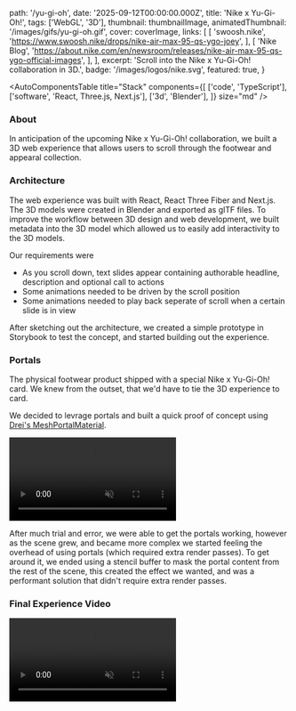 
  path: '/yu-gi-oh',
  date: '2025-09-12T00:00:00.000Z',
  title: 'Nike x Yu-Gi-Oh!',
  tags: ['WebGL', '3D'],
  thumbnail: thumbnailImage,
  animatedThumbnail: '/images/gifs/yu-gi-oh.gif',
  cover: coverImage,
  links: [
    [
      'swoosh.nike',
      'https://www.swoosh.nike/drops/nike-air-max-95-qs-ygo-joey',
    ],
    [
      'Nike Blog',
      'https://about.nike.com/en/newsroom/releases/nike-air-max-95-qs-ygo-official-images',
    ],
  ],
  excerpt: 'Scroll into the Nike x Yu-Gi-Oh! collaboration in 3D.',
  badge: '/images/logos/nike.svg',
  featured: true,
}

<AutoComponentsTable
  title="Stack"
  components={[
    ['code', 'TypeScript'],
    ['software', 'React, Three.js, Next.js'],
    ['3d', 'Blender'],
  ]}
  size="md"
/>

### About

In anticipation of the upcoming Nike x Yu-Gi-Oh! collaboration, we built a 3D web experience that allows users to scroll through the footwear and appearal collection.

### Architecture

The web experience was built with React, React Three Fiber and Next.js. The 3D models were created in Blender and exported as glTF files. To improve the workflow between 3D design and web development, we built metadata into the 3D model which allowed us to easily add interactivity to the 3D models.

Our requirements were

- As you scroll down, text slides appear containing authorable headline, description and optional call to actions
- Some animations needed to be driven by the scroll position
- Some animations needed to play back seperate of scroll when a certain slide is in view

<OptimizedImage src={archImage} alt="Architecture" />

After sketching out the architecture, we created a simple prototype in Storybook to test the concept, and started building out the experience.

### Portals

The physical footwear product shipped with a special Nike x Yu-Gi-Oh! card. We knew from the outset, that we'd have to tie the 3D experience to card.

We decided to levrage portals and built a quick proof of concept using [Drei's MeshPortalMaterial](https://drei.docs.pmnd.rs/portals/mesh-portal-material).

<video controls playsInline autoPlay muted loop>
  <source src="/videos/hero/portal_poc_h264.mp4" type="video/mp4" />
  <source src="/videos/hero/portal_poc.webm" type="video/webm" />
</video>

After much trial and error, we were able to get the portals working, however as the scene grew, and became more complex we started feeling the overhead of using portals (which required extra render passes). To get around it, we ended using a stencil buffer to mask the portal content from the rest of the scene, this created the effect we wanted, and was a performant solution that didn't require extra render passes.

### Final Experience Video

<video controls playsInline autoPlay muted loop>
  <source src="/videos/hero/ygo_experience_h264.mp4" type="video/mp4" />
</video>
